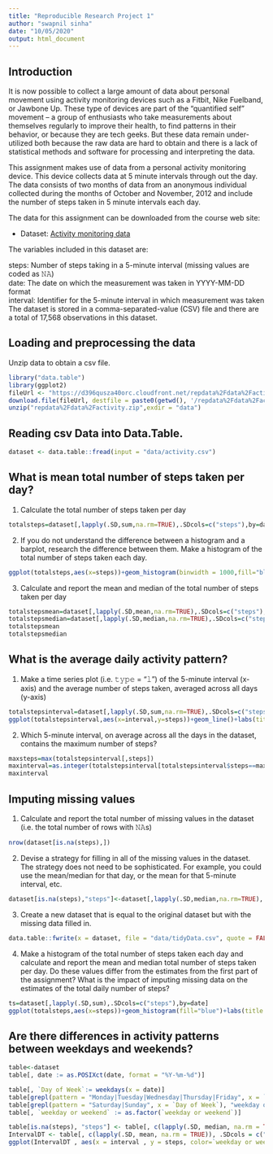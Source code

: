 ---
title: "Reproducible Research Project 1"
author: "swapnil sinha"
date: "10/05/2020"
output: html_document
---

## Introduction
It is now possible to collect a large amount of data about personal movement using activity monitoring devices such as a Fitbit, Nike Fuelband, or Jawbone Up. These type of devices are part of the “quantified self” movement – a group of enthusiasts who take measurements about themselves regularly to improve their health, to find patterns in their behavior, or because they are tech geeks. But these data remain under-utilized both because the raw data are hard to obtain and there is a lack of statistical methods and software for processing and interpreting the data.

This assignment makes use of data from a personal activity monitoring device. This device collects data at 5 minute intervals through out the day. The data consists of two months of data from an anonymous individual collected during the months of October and November, 2012 and include the number of steps taken in 5 minute intervals each day.

The data for this assignment can be downloaded from the course web site:

* Dataset: [Activity monitoring data](https://d396qusza40orc.cloudfront.net/repdata%2Fdata%2Factivity.zip) 

The variables included in this dataset are:

steps: Number of steps taking in a 5-minute interval (missing values are coded as 𝙽𝙰) </br>
date: The date on which the measurement was taken in YYYY-MM-DD format </br>
interval: Identifier for the 5-minute interval in which measurement was taken </br>
The dataset is stored in a comma-separated-value (CSV) file and there are a total of 17,568 observations in this dataset. 


## Loading and preprocessing the data
Unzip data to obtain a csv file.

```{r}
library("data.table")
library(ggplot2)
fileUrl <- "https://d396qusza40orc.cloudfront.net/repdata%2Fdata%2Factivity.zip"
download.file(fileUrl, destfile = paste0(getwd(), '/repdata%2Fdata%2Factivity.zip'), method = "curl")
unzip("repdata%2Fdata%2Factivity.zip",exdir = "data")
```

## Reading csv Data into Data.Table. 
```{r}
dataset <- data.table::fread(input = "data/activity.csv")
```


## What is mean total number of steps taken per day?

1. Calculate the total number of steps taken per day
```{r}
totalsteps=dataset[,lapply(.SD,sum,na.rm=TRUE),.SDcols=c("steps"),by=date]
```


2. If you do not understand the difference between a histogram and a barplot, research the difference between them. Make a histogram of the total number of steps taken each day. 
```{r}
ggplot(totalsteps,aes(x=steps))+geom_histogram(binwidth = 1000,fill="blue")+labs(title = "Daily Steps", x = "Steps", y = "Frequency")
```

3. Calculate and report the mean and median of the total number of steps taken per day
```{r}
totalstepsmean=dataset[,lapply(.SD,mean,na.rm=TRUE),.SDcols=c("steps"),by=date]
totalstepsmedian=dataset[,lapply(.SD,median,na.rm=TRUE),.SDcols=c("steps"),by=date]
totalstepsmean
totalstepsmedian
````

## What is the average daily activity pattern?

1. Make a time series plot (i.e. 𝚝𝚢𝚙𝚎 = "𝚕") of the 5-minute interval (x-axis) and the average number of steps taken, averaged across all days (y-axis)

```{r}
totalstepsinterval=dataset[,lapply(.SD,sum,na.rm=TRUE),.SDcols=c("steps"),by=interval]
ggplot(totalstepsinterval,aes(x=interval,y=steps))+geom_line()+labs(title = "Avg. Daily Steps", x = "Interval", y = "Avg. Steps per day")

```

2. Which 5-minute interval, on average across all the days in the dataset, contains the maximum number of steps?
```{r}
maxsteps=max(totalstepsinterval[,steps])
maxinterval=as.integer(totalstepsinterval[totalstepsinterval$steps==maxsteps,interval])
maxinterval
```

## Imputing missing values

1. Calculate and report the total number of missing values in the dataset (i.e. the total number of rows with 𝙽𝙰s)
```{r}
nrow(dataset[is.na(steps),])
```
2. Devise a strategy for filling in all of the missing values in the dataset. The strategy does not need to be sophisticated. For example, you could use the mean/median for that day, or the mean for that 5-minute interval, etc.
```{r}
dataset[is.na(steps),"steps"]<-dataset[,lapply(.SD,median,na.rm=TRUE),.SDcols=c("steps")]
```
3. Create a new dataset that is equal to the original dataset but with the missing data filled in.
```{r}
data.table::fwrite(x = dataset, file = "data/tidyData.csv", quote = FALSE)
```
4. Make a histogram of the total number of steps taken each day and calculate and report the mean and median total number of steps taken per day. Do these values differ from the estimates from the first part of the assignment? What is the impact of imputing missing data on the estimates of the total daily number of steps?
```{r}
ts=dataset[,lapply(.SD,sum),.SDcols=c("steps"),by=date]
ggplot(totalsteps,aes(x=steps))+geom_histogram(fill="blue")+labs(title = "Daily Steps", x = "Steps", y = "Frequency")
```


## Are there differences in activity patterns between weekdays and weekends?
```{r}
table<-dataset
table[, date := as.POSIXct(date, format = "%Y-%m-%d")]

table[, `Day of Week`:= weekdays(x = date)]
table[grepl(pattern = "Monday|Tuesday|Wednesday|Thursday|Friday", x = `Day of Week`), "weekday or weekend"] <- "weekday"
table[grepl(pattern = "Saturday|Sunday", x = `Day of Week`), "weekday or weekend"] <- "weekend"
table[, `weekday or weekend` := as.factor(`weekday or weekend`)]

table[is.na(steps), "steps"] <- table[, c(lapply(.SD, median, na.rm = TRUE)), .SDcols = c("steps")]
IntervalDT <- table[, c(lapply(.SD, mean, na.rm = TRUE)), .SDcols = c("steps"), by = .(interval, `weekday or weekend`)] 
ggplot(IntervalDT , aes(x = interval , y = steps, color=`weekday or weekend`)) + geom_line() + labs(title = "Avg. Daily Steps by Weektype", x = "Interval", y = "No. of Steps") + facet_wrap(~`weekday or weekend` , ncol = 1, nrow=2)
```













